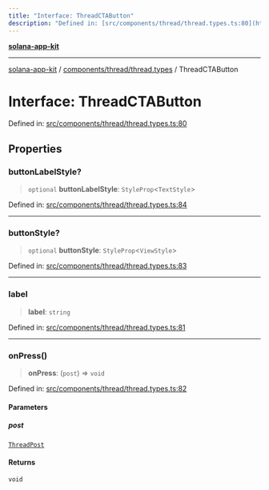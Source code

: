 ```yaml
---
title: "Interface: ThreadCTAButton"
description: "Defined in: [src/components/thread/thread.types.ts:80](https://github.com/SendArcade/solana-social-starter/blob/b27156124ee1831d644b1af765e8d55a2885cd4f/src/components/thread/thread.types.ts#L80)"
---
```


[**solana-app-kit**](../../../../README.mdx)

***

[solana-app-kit](../../../../README.mdx) / [components/thread/thread.types](../README.mdx) / ThreadCTAButton

# Interface: ThreadCTAButton

Defined in: [src/components/thread/thread.types.ts:80](https://github.com/SendArcade/solana-social-starter/blob/b27156124ee1831d644b1af765e8d55a2885cd4f/src/components/thread/thread.types.ts#L80)

## Properties

### buttonLabelStyle?

> `optional` **buttonLabelStyle**: `StyleProp`\<`TextStyle`\>

Defined in: [src/components/thread/thread.types.ts:84](https://github.com/SendArcade/solana-social-starter/blob/b27156124ee1831d644b1af765e8d55a2885cd4f/src/components/thread/thread.types.ts#L84)

***

### buttonStyle?

> `optional` **buttonStyle**: `StyleProp`\<`ViewStyle`\>

Defined in: [src/components/thread/thread.types.ts:83](https://github.com/SendArcade/solana-social-starter/blob/b27156124ee1831d644b1af765e8d55a2885cd4f/src/components/thread/thread.types.ts#L83)

***

### label

> **label**: `string`

Defined in: [src/components/thread/thread.types.ts:81](https://github.com/SendArcade/solana-social-starter/blob/b27156124ee1831d644b1af765e8d55a2885cd4f/src/components/thread/thread.types.ts#L81)

***

### onPress()

> **onPress**: (`post`) => `void`

Defined in: [src/components/thread/thread.types.ts:82](https://github.com/SendArcade/solana-social-starter/blob/b27156124ee1831d644b1af765e8d55a2885cd4f/src/components/thread/thread.types.ts#L82)

#### Parameters

##### post

[`ThreadPost`](ThreadPost.mdx)

#### Returns

`void`

